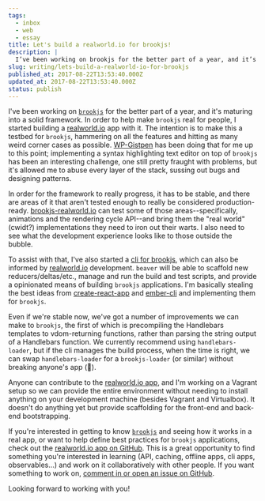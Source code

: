 ```yaml
---
tags:
  - inbox
  - web
  - essay
title: Let's build a realworld.io for brookjs!
description: |
  I’ve been working on brookjs for the better part of a year, and it’s maturing into a solid framework. In order to help make brookjs real for people, I started building a realworld.io app with it. The intention is to make this a testbed for brookjs, hammering on all the features and hitting as many \[…]
slug: writing/lets-build-a-realworld-io-for-brookjs
published_at: 2017-08-22T13:53:40.000Z
updated_at: 2017-08-22T13:53:40.000Z
status: publish
---
```

I've been working on [`brookjs`](https://valtech-nyc.github.io/brookjs/) for the better part of a year, and it's maturing into a solid framework. In order to help make `brookjs` real for people, I started building a [realworld.io](https://github.com/gothinkster/realworld) app with it. The intention is to make this a testbed for `brookjs`, hammering on all the features and hitting as many weird corner cases as possible. [WP-Gistpen](https://github.com/mAAdhaTTah/wp-gistpen/) has been doing that for me up to this point; implementing a syntax highlighting text editor on top of `brookjs` has been an interesting challenge, one still pretty fraught with problems, but it's allowed me to abuse every layer of the stack, sussing out bugs and designing patterns.

In order for the framework to really progress, it has to be stable, and there are areas of it that aren't tested enough to really be considered production-ready. [brookjs-realworld.io](https://github.com/valtech-nyc/brookjs-realworld.io) can test some of those areas--specifically, animations and the rendering cycle API--and bring them the "real world" (cwidt?) implementations they need to iron out their warts. I also need to see what the development experience looks like to those outside the bubble.

To assist with that, I've also started a [cli for brookjs](https://github.com/valtech-nyc/brookjs-cli), which can also be informed by [realworld.io](https://github.com/valtech-nyc/brookjs-realworld.io) development. `beaver` will be able to scaffold new reducers/deltas/etc., manage and run the build and test scripts, and provide a opinionated means of building `brookjs` applications. I'm basically stealing the best ideas from [create-react-app](https://github.com/facebookincubator/create-react-app) and [ember-cli](https://ember-cli.com/) and implementing them for `brookjs`.

Even if we're stable now, we've got a number of improvements we can make to `brookjs`, the first of which is precompiling the Handlebars templates to vdom-returning functions, rather than parsing the string output of a Handlebars function. We currently recommend using `handlebars-loader`, but if the cli manages the build process, when the time is right, we can swap `handlebars-loader` for a `brookjs-loader` (or similar) without breaking anyone's app (🙏).

Anyone can contribute to the [realworld.io app](https://github.com/valtech-nyc/brookjs-realworld.io), and I'm working on a Vagrant setup so we can provide the entire environment without needing to install anything on your development machine (besides Vagrant and Virtualbox). It doesn't do anything yet but provide scaffolding for the front-end and back-end bootstrapping.

If you're interested in getting to know [`brookjs`](https://valtech-nyc.github.io/brookjs/) and seeing how it works in a real app, or want to help define best practices for `brookjs` applications, check out the [realworld.io app on GitHub](https://github.com/valtech-nyc/brookjs-realworld.io). This is a great opportunity to find something you're interested in learning (API, caching, offline apps, cli apps, observables...) and work on it collaboratively with other people. If you want something to work on, [comment in or open an issue on GitHub](https://github.com/valtech-nyc/brookjs-realworld.io/issues).

Looking forward to working with you!
